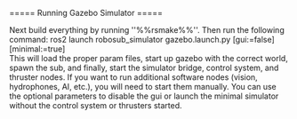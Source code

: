 ===== Running Gazebo Simulator =====

Next build everything by running ''%%rsmake%%''. Then run the following command:
   ros2 launch robosub_simulator gazebo.launch.py [gui:=false] [minimal:=true]  
This will load the proper param files, start up gazebo with the correct world, spawn the sub, and finally, start the simulator bridge, control system, and thruster nodes. If you want to run additional software nodes (vision, hydrophones, AI, etc.), you will need to start them manually. You can use the optional parameters to disable the gui or launch the minimal simulator without the control system or thrusters started.